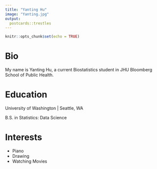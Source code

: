 ```yaml
---
title: "Yanting Hu"
image: "Yanting.jpg"
output:
  postcards::trestles
---
```

```r
knitr::opts_chunk$set(echo = TRUE)
```

# Bio

My name is Yanting Hu, a current Biostatistics student in JHU Bloomberg School of Public Health.

# Education

University of Washington | Seattle, WA

B.S. in Statistics: Data Science

# Interests

- Piano
- Drawing
- Watching Movies